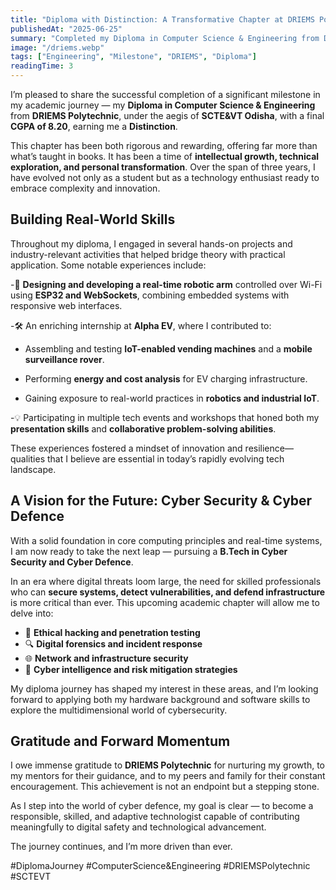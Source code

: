 ```yaml
---
title: "Diploma with Distinction: A Transformative Chapter at DRIEMS Polytechnic"
publishedAt: "2025-06-25"
summary: "Completed my Diploma in Computer Science & Engineering from DRIEMS Polytechnic under SCTE&VT Odisha with a CGPA of 8.20 and Distinction. Ready to embark on the next academic journey—B.Tech in Cyber Security and Cyber Defence."
image: "/driems.webp"
tags: ["Engineering", "Milestone", "DRIEMS", "Diploma"]
readingTime: 3
---
```


I’m pleased to share the successful completion of a significant milestone in my academic journey — my **Diploma in Computer Science & Engineering** from **DRIEMS Polytechnic**, under the aegis of **SCTE&VT Odisha**, with a final **CGPA of 8.20**, earning me a **Distinction**.

This chapter has been both rigorous and rewarding, offering far more than what’s taught in books. It has been a time of **intellectual growth, technical exploration, and personal transformation**. Over the span of three years, I have evolved not only as a student but as a technology enthusiast ready to embrace complexity and innovation.

## Building Real-World Skills

Throughout my diploma, I engaged in several hands-on projects and industry-relevant activities that helped bridge theory with practical application. Some notable experiences include:

-🦾 **Designing and developing a real-time robotic arm** controlled over Wi-Fi using **ESP32 and WebSockets**, combining embedded systems with responsive web interfaces.
 
-🛠️ An enriching internship at **Alpha EV**, where I contributed to:

 - Assembling and testing **IoT-enabled vending machines** and a **mobile surveillance rover**.
 
 - Performing **energy and cost analysis** for EV charging infrastructure.
 
 - Gaining exposure to real-world practices in **robotics and industrial IoT**.

-💡 Participating in multiple tech events and workshops that honed both my **presentation skills** and **collaborative problem-solving abilities**.

These experiences fostered a mindset of innovation and resilience—qualities that I believe are essential in today’s rapidly evolving tech landscape.

## A Vision for the Future: Cyber Security & Cyber Defence

With a solid foundation in core computing principles and real-time systems, I am now ready to take the next leap — pursuing a **B.Tech in Cyber Security and Cyber Defence**.

In an era where digital threats loom large, the need for skilled professionals who can **secure systems, detect vulnerabilities, and defend infrastructure** is more critical than ever. This upcoming academic chapter will allow me to delve into:

- 🔐 **Ethical hacking and penetration testing**
- 🔍 **Digital forensics and incident response**
- 🌐 **Network and infrastructure security**
- 🧠 **Cyber intelligence and risk mitigation strategies**

My diploma journey has shaped my interest in these areas, and I’m looking forward to applying both my hardware background and software skills to explore the multidimensional world of cybersecurity.

## Gratitude and Forward Momentum

I owe immense gratitude to **DRIEMS Polytechnic** for nurturing my growth, to my mentors for their guidance, and to my peers and family for their constant encouragement. This achievement is not an endpoint but a stepping stone.

As I step into the world of cyber defence, my goal is clear — to become a responsible, skilled, and adaptive technologist capable of contributing meaningfully to digital safety and technological advancement.

The journey continues, and I’m more driven than ever.

#DiplomaJourney #ComputerScience&Engineering #DRIEMSPolytechnic #SCTEVT

